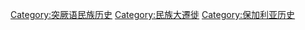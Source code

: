 [[Category:突厥语民族历史|Category:突厥语民族历史]]
[[Category:民族大遷徙|Category:民族大遷徙]]
[[Category:保加利亚历史|Category:保加利亚历史]]